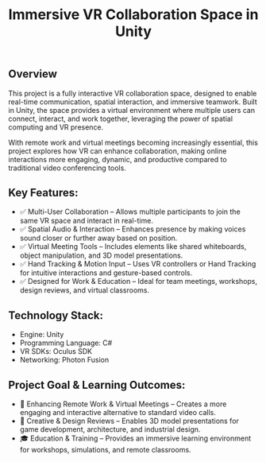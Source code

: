﻿---
title: Immersive VR Collaboration Space in Unity
publishDate: 2024-04-11 00:00:00
img: /assets/vr-collaboration-space.png
img_alt: Virtual meeting space in VR with interactive elements.
description: |
  A fully interactive VR collaboration space built in Unity, designed for real-time communication, spatial interaction, and immersive teamwork.
tags:
  - VR
  - Immersive Experience
  - Real-Time Interaction
---


## Overview

This project is a fully interactive VR collaboration space, designed to enable real-time communication, spatial interaction, and immersive teamwork. Built in Unity, the space provides a virtual environment where multiple users can connect, interact, and work together, leveraging the power of spatial computing and VR presence.

With remote work and virtual meetings becoming increasingly essential, this project explores how VR can enhance collaboration, making online interactions more engaging, dynamic, and productive compared to traditional video conferencing tools.

<YouTube id="g8h9W_4dQOY" />

## Key Features:
- ✅ Multi-User Collaboration – Allows multiple participants to join the same VR space and interact in real-time.
- ✅ Spatial Audio & Interaction – Enhances presence by making voices sound closer or further away based on position.
- ✅ Virtual Meeting Tools – Includes elements like shared whiteboards, object manipulation, and 3D model presentations.
- ✅ Hand Tracking & Motion Input – Uses VR controllers or Hand Tracking for intuitive interactions and gesture-based controls.
- ✅ Designed for Work & Education – Ideal for team meetings, workshops, design reviews, and virtual classrooms.

## Technology Stack:
- Engine: Unity
- Programming Language: C#
- VR SDKs: Oculus SDK
- Networking: Photon Fusion

## Project Goal & Learning Outcomes:
- 🚀 Enhancing Remote Work & Virtual Meetings – Creates a more engaging and interactive alternative to standard video calls.
- 🎨 Creative & Design Reviews – Enables 3D model presentations for game development, architecture, and industrial design.
- 🎓 Education & Training – Provides an immersive learning environment for workshops, simulations, and remote classrooms.